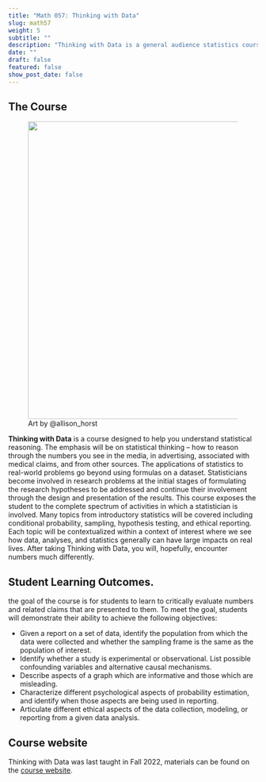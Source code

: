 ```yaml
---
title: "Math 057: Thinking with Data"
slug: math57
weight: 5
subtitle: ""
description: "Thinking with Data is a general audience statistics courses taught as part of the Inside-Out Prison Exchange Program.  With half of the students coming from the Claremont Collegea and half coming from the California Rehabilitation Center, students learn statistical ideas side-by-side."
date: ""
draft: false
featured: false
show_post_date: false
---
```


## The Course

<figure>
<img src="bakers_7_featured.png" align="right" width = "600">
<figcaption>Art by @allison_horst</figcaption>
</figure>

**Thinking with Data** is a course designed to help you understand statistical reasoning.  The emphasis will be on statistical thinking -- how to reason through the numbers you see in the media, in advertising, associated with medical claims, and from other sources.  The applications of statistics to real-world problems go beyond using formulas on a dataset. Statisticians become involved in research problems at the initial stages of formulating the research hypotheses to be addressed and continue their involvement through the design and presentation of the results. This course exposes the student to the complete spectrum of activities in which a statistician is involved. Many topics from introductory statistics will be covered including conditional probability, sampling, hypothesis testing, and ethical reporting.  Each topic will be contextualized within a context of interest where we see how data, analyses, and statistics generally can have large impacts on real lives. After taking Thinking with Data, you will, hopefully, encounter numbers much differently. 




## Student Learning Outcomes.
the goal of the course is for students to learn to critically evaluate numbers and related claims that are presented to them.  To meet the goal, students will demonstrate their ability to achieve the following objectives: 

* Given a report on a set of data, identify the population from which the data were collected and whether the sampling frame is the same as the population of interest. 
* Identify whether a study is experimental or observational.  List possible confounding variables and alternative causal mechanisms. 
* Describe aspects of a graph which are informative and those which are misleading. 
* Characterize different psychological aspects of probability estimation, and identify when those aspects are being used in reporting. 
* Articulate different ethical aspects of the data collection, modeling, or reporting from a given data analysis.


## Course website

Thinking with Data was last taught in Fall 2022, materials can be found on the <a href = "https://m57-think-data.netlify.app/" target = "_blank">course website</a>.


